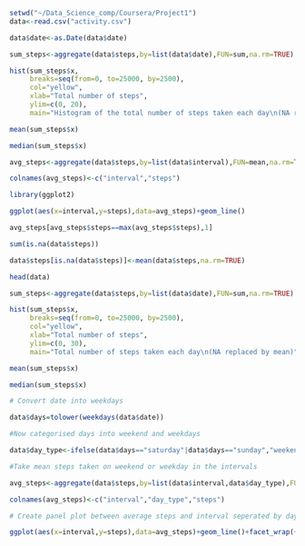 ```{r}
setwd("~/Data_Science_comp/Coursera/Project1")
data<-read.csv("activity.csv")

data$date<-as.Date(data$date)

sum_steps<-aggregate(data$steps,by=list(data$date),FUN=sum,na.rm=TRUE) 

hist(sum_steps$x, 
     breaks=seq(from=0, to=25000, by=2500),
     col="yellow", 
     xlab="Total number of steps", 
     ylim=c(0, 20), 
     main="Histogram of the total number of steps taken each day\n(NA removed)")

mean(sum_steps$x)

median(sum_steps$x)

avg_steps<-aggregate(data$steps,by=list(data$interval),FUN=mean,na.rm=TRUE)

colnames(avg_steps)<-c("interval","steps")

library(ggplot2)

ggplot(aes(x=interval,y=steps),data=avg_steps)+geom_line()

avg_steps[avg_steps$steps==max(avg_steps$steps),1]

sum(is.na(data$steps))

data$steps[is.na(data$steps)]<-mean(data$steps,na.rm=TRUE)

head(data)

sum_steps<-aggregate(data$steps,by=list(data$date),FUN=sum,na.rm=TRUE) 

hist(sum_steps$x, 
     breaks=seq(from=0, to=25000, by=2500),
     col="yellow", 
     xlab="Total number of steps", 
     ylim=c(0, 30), 
     main="Total number of steps taken each day\n(NA replaced by mean)")

mean(sum_steps$x)

median(sum_steps$x)

# Convert date into weekdays

data$days=tolower(weekdays(data$date))

#Now categorised days into weekend and weekdays

data$day_type<-ifelse(data$days=="saturday"|data$days=="sunday","weekend","weekday")

#Take mean steps taken on weekend or weekday in the intervals

avg_steps<-aggregate(data$steps,by=list(data$interval,data$day_type),FUN=mean,na.rm=TRUE)

colnames(avg_steps)<-c("interval","day_type","steps")

# Create panel plot between average steps and interval seperated by day type

ggplot(aes(x=interval,y=steps),data=avg_steps)+geom_line()+facet_wrap(~avg_steps$day_type)
```
